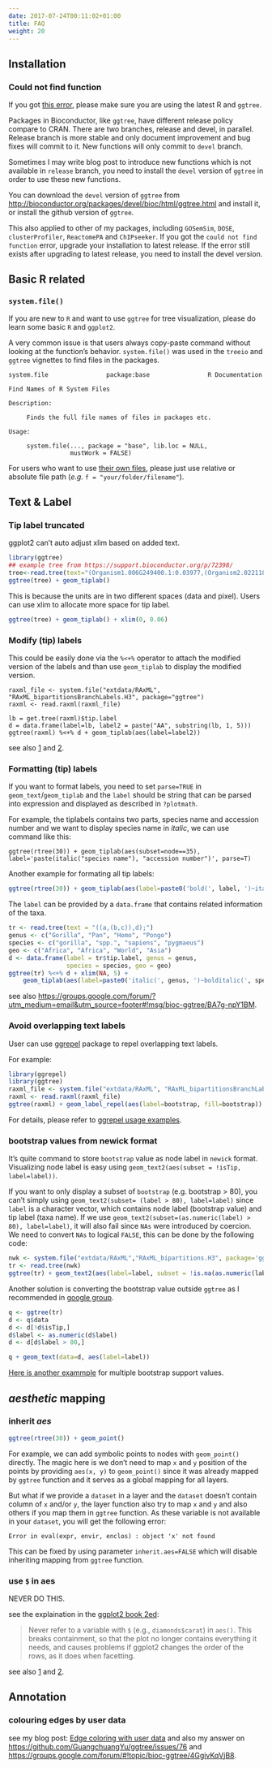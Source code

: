```yaml
---
date: 2017-07-24T00:11:02+01:00
title: FAQ
weight: 20
---
```



<link rel="stylesheet" href="https://guangchuangyu.github.io/css/font-awesome.min.css">



## <i class="fa fa-download"></i> Installation

### <i class="fa fa-angle-double-right"></i> Could not find function

If you got [this error](https://github.com/GuangchuangYu/ggtree/issues/12), please make sure you are using the latest R and `ggtree`.

Packages in Bioconductor, like `ggtree`, have different release policy compare to CRAN. There are two branches, release and devel, in parallel. Release branch is more stable and only document improvement and bug fixes will commit to it. New functions will only commit to `devel` branch.

Sometimes I may write blog post to introduce new functions which is not available in `release` branch, you need to install the `devel` version of `ggtree` in order to use these new functions.

You can download the `devel` version of `ggtree` from [http://bioconductor.org/packages/devel/bioc/html/ggtree.html](http://bioconductor.org/packages/devel/bioc/html/ggtree.html) and install it, or install the github version of `ggtree`.

This also applied to other of my packages, including `GOSemSim`, `DOSE`, `clusterProfiler`, `ReactomePA` and `ChIPseeker`. If you got the `could not find function` error, upgrade your installation to latest release. If the error still exists after upgrading to latest release, you need to install the devel version.

## <i class="fa fa-check-square-o"></i> Basic R related

### <i class="fa fa-angle-double-right"></i> `system.file()`

If you are new to `R` and want to use `ggtree` for tree visualization, please do
learn some basic `R` and `ggplot2`.

A very common issue is that users always copy-paste command without looking at
the function's behavior. `system.file()` was used in the `treeio` and `ggtree` vignettes to find files in
the packages.



```
system.file                package:base                R Documentation

Find Names of R System Files

Description:

     Finds the full file names of files in packages etc.

Usage:

     system.file(..., package = "base", lib.loc = NULL,
                 mustWork = FALSE)
```

For users who want to
use
[their own files](https://groups.google.com/forum/?utm_medium=email&utm_source=footer#!msg/bioc-ggtree/VsE22NnScdc/LHtJSEntDAAJ),
please just use relative or absolute file path (*e.g.* `f = "your/folder/filename"`).



## <i class="fa fa-text-height"></i> Text & Label

### <i class="fa fa-angle-double-right"></i> Tip label truncated

ggplot2 can't auto adjust xlim based on added text.

```r
library(ggtree)
## example tree from https://support.bioconductor.org/p/72398/
tree<-read.tree(text="(Organism1.006G249400.1:0.03977,(Organism2.022118m:0.01337,(Organism3.J34265.1:0.00284,Organism4.G02633.1:0.00468)0.51:0.0104):0.02469);")
ggtree(tree) + geom_tiplab()
```

This is because the units are in two different spaces (data and pixel). Users can use xlim to allocate more space for tip label.

```r
ggtree(tree) + geom_tiplab() + xlim(0, 0.06)
```

### <i class="fa fa-angle-double-right"></i> Modify (tip) labels

This could be easily done via the `%<+%` operator to attach the
modified version of the labels and than use `geom_tiplab` to display
the modified version.


```
raxml_file <- system.file("extdata/RAxML", "RAxML_bipartitionsBranchLabels.H3", package="ggtree")
raxml <- read.raxml(raxml_file)

lb = get.tree(raxml)$tip.label
d = data.frame(label=lb, label2 = paste("AA", substring(lb, 1, 5)))
ggtree(raxml) %<+% d + geom_tiplab(aes(label=label2))
```

see also
[1](https://groups.google.com/forum/?utm_medium=email&utm_source=footer#!msg/bioc-ggtree/tFdFgCJ7gQA/tZ6phSgUDQAJ)
and [2](https://github.com/GuangchuangYu/ggtree/issues/106).

### <i class="fa fa-angle-double-right"></i> Formatting (tip) labels

If you want to format labels, you need to set `parse=TRUE` in `geom_text`/`geom_tiplab` and the `label` should be string that can be parsed into expression and displayed as described in `?plotmath`.

For example, the tiplabels contains two parts, species name and accession number and we want to display species name in _italic_, we can use command like this:

```
ggtree(rtree(30)) + geom_tiplab(aes(subset=node==35), label='paste(italic("species name"), "accession number")', parse=T)
```


Another example for formating all tip labels:

```r
ggtree(rtree(30)) + geom_tiplab(aes(label=paste0('bold(', label, ')~italic(', node, ')')), parse=TRUE)
```

The `label` can be provided by a `data.frame` that contains related information
of the taxa.

```r
tr <- read.tree(text = "((a,(b,c)),d);")
genus <- c("Gorilla", "Pan", "Homo", "Pongo")
species <- c("gorilla", "spp.", "sapiens", "pygmaeus")
geo <- c("Africa", "Africa", "World", "Asia")
d <- data.frame(label = tr$tip.label, genus = genus,
                species = species, geo = geo)
ggtree(tr) %<+% d + xlim(NA, 5) +
    geom_tiplab(aes(label=paste0('italic(', genus, ')~bolditalic(', species, ')~', geo)), parse=T)
```

see also <https://groups.google.com/forum/?utm_medium=email&utm_source=footer#!msg/bioc-ggtree/BA7g-npY1BM>.



### <i class="fa fa-angle-double-right"></i> Avoid overlapping text labels

User can use [ggrepel](https://cran.r-project.org/web/packages/ggrepel/) package to repel overlapping text labels.

For example:

```r
library(ggrepel)
library(ggtree)
raxml_file <- system.file("extdata/RAxML", "RAxML_bipartitionsBranchLabels.H3", package="ggtree")
raxml <- read.raxml(raxml_file)
ggtree(raxml) + geom_label_repel(aes(label=bootstrap, fill=bootstrap))
```

For details, please refer to [ggrepel usage examples](https://cran.r-project.org/web/packages/ggrepel/vignettes/ggrepel.html).

### <i class="fa fa-angle-double-right"></i> bootstrap values from newick format

It's quite command to store `bootstrap` value as node label in `newick` format. Visualizing node label is easy using `geom_text2(aes(subset = !isTip, label=label))`.

If you want to only display a subset of `bootstrap` (e.g. bootstrap > 80), you can't simply using `geom_text2(subset= (label > 80), label=label)` since `label` is a character vector, which contains node label (bootstrap value) and tip label (taxa name). If we use `geom_text2(subset=(as.numeric(label) > 80), label=label)`, it will also fail since `NAs` were introduced by coercion. We need to convert `NAs` to logical `FALSE`, this can be done by the following code:

```r
nwk <- system.file("extdata/RAxML","RAxML_bipartitions.H3", package='ggtree')
tr <- read.tree(nwk)
ggtree(tr) + geom_text2(aes(label=label, subset = !is.na(as.numeric(label)) & as.numeric(label) > 80))
```

Another solution is converting the bootstrap value outside `ggtree` as I recommended in [google group](https://groups.google.com/forum/?utm_medium=email&utm_source=footer#!msg/bioc-ggtree/hiRBjGaAfI0/Y-2zDpvtAwAJ).

```r
q <- ggtree(tr)
d <- q$data
d <- d[!d$isTip,]
d$label <- as.numeric(d$label)
d <- d[d$label > 80,]

q + geom_text(data=d, aes(label=label))
```


[Here is another exammple](https://groups.google.com/forum/?utm_medium=email&utm_source=footer#!msg/bioc-ggtree/ZeR8YZKIzq8/g5RCB_MiAQAJ) for multiple bootstrap support values.


## <i class="fa fa-map-marker"></i> _aesthetic_ mapping

### <i class="fa fa-angle-double-right"></i> inherit _aes_

```r
ggtree(rtree(30)) + geom_point()
```

For example, we can add symbolic points to nodes with `geom_point()` directly.
The magic here is we don't need to map `x` and `y` position of the points by providing `aes(x, y)` to `geom_point()` since it was already mapped by `ggtree` function and it serves as a global mapping for all layers.

But what if we provide a `dataset` in a layer and the `dataset` doesn't contain column of `x` and/or `y`,
the layer function also try to map `x` and `y` and also others if you map them in `ggtree` function.
As these variable is not available in your `dataset`, you will get the following error:

```
Error in eval(expr, envir, enclos) : object 'x' not found
```

This can be fixed by using parameter `inherit.aes=FALSE` which will disable inheriting mapping from `ggtree` function.

### <i class="fa fa-angle-double-right"></i> use `$` in aes

NEVER DO THIS.

see the explaination in the [ggplot2 book 2ed](https://github.com/hadley/ggplot2-book/blob/master/layers.rmd#aesthetic-mappings-secaes):

>Never refer to a variable with `$` (e.g., `diamonds$carat`) in `aes()`. This breaks containment, so that the plot no longer contains everything it needs, and causes problems if ggplot2 changes the order of the rows, as it does when facetting.

see also
[1](https://groups.google.com/forum/?utm_medium=email&utm_source=footer#!msg/bioc-ggtree/hViM6vRZF94/MsZT8qRgBwAJ)
and [2](https://github.com/GuangchuangYu/ggtree/issues/106).


## <i class="fa fa-tree"></i> Annotation

### <i class="fa fa-angle-double-right"></i> colouring edges by user data

see my blog post:
[Edge coloring with user data](http://guangchuangyu.github.io/2016/12/edge-coloring-with-user-data/)
and also my answer on <https://github.com/GuangchuangYu/ggtree/issues/76>
and <https://groups.google.com/forum/#!topic/bioc-ggtree/4GgivKqVjB8>.

